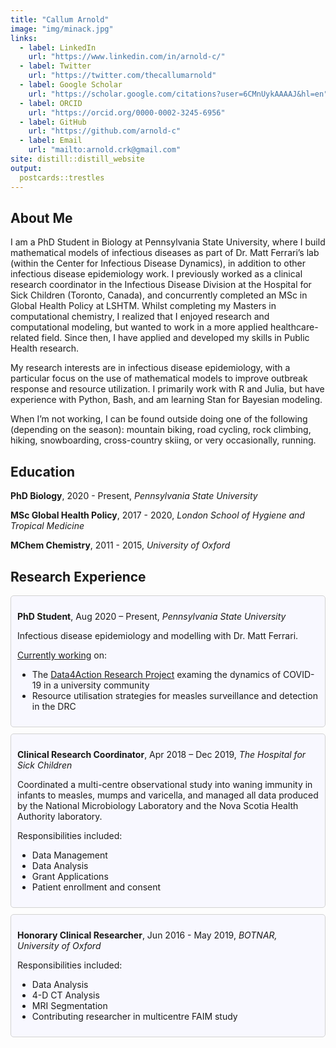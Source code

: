 ```yaml
---
title: "Callum Arnold"
image: "img/minack.jpg"
links:
  - label: LinkedIn
    url: "https://www.linkedin.com/in/arnold-c/"
  - label: Twitter
    url: "https://twitter.com/thecallumarnold"
  - label: Google Scholar
    url: "https://scholar.google.com/citations?user=6CMnUykAAAAJ&hl=en"
  - label: ORCID
    url: "https://orcid.org/0000-0002-3245-6956"
  - label: GitHub
    url: "https://github.com/arnold-c"
  - label: Email
    url: "mailto:arnold.crk@gmail.com"
site: distill::distill_website
output:
  postcards::trestles
---
```


<link rel="stylesheet" href="academicons/css/academicons.min.css"/>

## About Me

I am a PhD Student in Biology at Pennsylvania State University, where I build 
mathematical models of infectious diseases as part of Dr. Matt Ferrari’s lab 
(within the Center for Infectious Disease Dynamics), in addition to other 
infectious disease epidemiology work. I previously worked as a clinical research
coordinator in the Infectious Disease Division at the Hospital for Sick Children (Toronto, Canada), 
and concurrently completed an MSc in Global Health Policy at LSHTM. Whilst 
completing my Masters in computational chemistry, I realized that I enjoyed 
research and computational modeling, but wanted to work in a more applied 
healthcare-related field. Since then, I have applied and developed my skills 
in Public Health research.

My research interests are in infectious disease epidemiology, with a particular 
focus on the use of mathematical models to improve outbreak response and 
resource utilization. I primarily work with R and Julia, but have experience with Python,
Bash, and am learning Stan for Bayesian modeling.

When I'm not working, I can be found outside doing one of the following
(depending on the season): 
mountain biking, road cycling, rock climbing, hiking, snowboarding, cross-country skiing, or very occasionally, running.

## Education

**PhD Biology**, 2020 - Present, *Pennsylvania State University*

**MSc Global Health Policy**, 2017 - 2020, *London School of Hygiene and Tropical Medicine*

**MChem Chemistry**, 2011 - 2015, *University of Oxford*

## Research Experience

<div style="background: ghostwhite; 
            border-radius: 5px;
            padding: 10px; 
            border: 1px solid lightgray; 
            margin-left: 0px;
            margin-right: 0px;
            margin-top: 10px;
            margin-bottom: 10px;">
**PhD Student**, Aug 2020 – Present, *Pennsylvania State University*
 
  Infectious disease epidemiology and modelling with Dr. Matt Ferrari.
  
  [Currently working](projects.html) on:
  
  - The [Data4Action Research Project](https://doi.org/10.1038/s41598-022-12499-5) examing the dynamics of COVID-19 in a 
  university community
  - Resource utilisation strategies for measles surveillance and detection in the DRC
</div>

<div style="background: ghostwhite; 
            border-radius: 5px;
            padding: 10px; 
            border: 1px solid lightgray; 
            margin-left: 0px;
            margin-right: 0px;
            margin-top: 10px;
            margin-bottom: 10px;">
  **Clinical Research Coordinator**, Apr 2018 – Dec 2019, *The Hospital for Sick Children*
  
  Coordinated a multi-centre observational study into waning immunity in infants 
  to measles, mumps and varicella, and managed all data produced by the National 
  Microbiology Laboratory and the Nova Scotia Health Authority laboratory.
  
  Responsibilities included:
  
  - Data Management
  - Data Analysis
  - Grant Applications
  - Patient enrollment and consent 
</div>

<div style="background: ghostwhite; 
            border-radius: 5px;
            padding: 10px; 
            border: 1px solid lightgray; 
            margin-left: 0px;
            margin-right: 0px;
            margin-top: 10px;
            margin-bottom: 10px;">
  **Honorary Clinical Researcher**, Jun 2016 - May 2019, *BOTNAR, University of Oxford*
  
  Responsibilities included:
  
  - Data Analysis
  - 4-D CT Analysis
  - MRI Segmentation
  - Contributing researcher in multicentre FAIM study 
</div>


